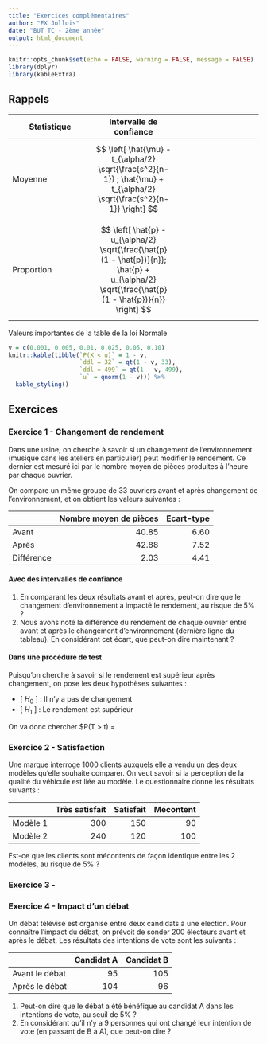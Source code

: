 ```yaml
---
title: "Exercices complémentaires"
author: "FX Jollois"
date: "BUT TC - 2ème année"
output: html_document
---
```


```r
knitr::opts_chunk$set(echo = FALSE, warning = FALSE, message = FALSE)
library(dplyr)
library(kableExtra)
```

## Rappels

| Statistique | Intervalle de confiance |
|-|-|-|
| Moyenne | $$
  \left[
    \hat{\mu} - t_{\alpha/2} \sqrt{\frac{s^2}{n-1}} ;
    \hat{\mu} + t_{\alpha/2} \sqrt{\frac{s^2}{n-1}}
  \right]
$$ | 
| Proportion | $$
  \left[ 
    \hat{p} - u_{\alpha/2} \sqrt{\frac{\hat{p} (1 - \hat{p})}{n}}; 
    \hat{p} + u_{\alpha/2} \sqrt{\frac{\hat{p} (1 - \hat{p})}{n}}
  \right]
$$ |

Valeurs importantes de la table de la loi Normale

```r
v = c(0.001, 0.005, 0.01, 0.025, 0.05, 0.10)
knitr::kable(tibble(`P(X < u)` = 1 - v, 
                    `ddl = 32` = qt(1 - v, 33),
                    `ddl = 499` = qt(1 - v, 499),
                    `u` = qnorm(1 - v))) %>%
  kable_styling()
```

## Exercices

### Exercice 1 - Changement de rendement

Dans une usine, on cherche à savoir si un changement de l'environnement (musique dans les ateliers en particulier) peut modifier le rendement. Ce dernier est mesuré ici par le nombre moyen de pièces produites à l'heure par chaque ouvrier. 

On compare un même groupe de 33 ouvriers avant et après changement de l'environnement, et on obtient les valeurs suivantes :

|  | Nombre moyen de pièces | Ecart-type |
|-|-:|-:|
| Avant | $40.85$ | $6.60$ |
| Après | $42.88$ | $7.52$ |
| Différence | $2.03$ | $4.41$ |

#### Avec des intervalles de confiance

1. En comparant les deux résultats avant et après, peut-on dire que le changement d'environnement a impacté le rendement, au risque de $5\%$ ?
1. Nous avons noté la différence du rendement de chaque ouvrier entre avant et après le changement d'environnement (dernière ligne du tableau). En considérant cet écart, que peut-on dire maintenant ?

#### Dans une procédure de test

Puisqu'on cherche à savoir si le rendement est supérieur après changement, on pose les deux hypothèses suivantes :

- [ $H_0$ ] : Il n'y a pas de changement
- [ $H_1$ ] : Le rendement est supérieur

On va donc chercher $P(T > t) = 

<!--
	One Sample t-test

data:  x
t = 2.8721, df = 32, p-value = 0.00359
alternative hypothesis: true mean is greater than 0
95 percent confidence interval:
 0.8913685       Inf
sample estimates:
mean of x 
 2.172906 
-->
 

### Exercice 2 - Satisfaction

Une marque interroge 1000 clients auxquels elle a vendu un des deux modèles qu'elle souhaite comparer. On veut savoir si la perception de la qualité du véhicule est liée au modèle. Le questionnaire donne les résultats suivants :

|  | Très satisfait | Satisfait | Mécontent |
|-|-:|-:|-:|
| Modèle 1 | 300 | 150 | 90  |
| Modèle 2 | 240 | 120 | 100 |

Est-ce que les clients sont mécontents de façon identique entre les 2 modèles, au risque de $5\%$ ?

### Exercice 3 - 

### Exercice 4 - Impact d'un débat

Un débat télévisé est organisé entre deux candidats à une élection. Pour connaître l'impact du débat, on prévoit de sonder 200 électeurs avant et après le débat. Les résultats des intentions de vote sont les suivants :

| | Candidat A | Candidat B |
|-|-:|-:|
| Avant le débat |  95 | 105 |
| Après le débat | 104 |  96 |

1. Peut-on dire que le débat a été bénéfique au candidat A dans les intentions de vote, au seuil de $5\%$ ?
2. En considérant qu'il n'y a 9 personnes qui ont changé leur intention de vote (en passant de B à A), que peut-on dire ?





